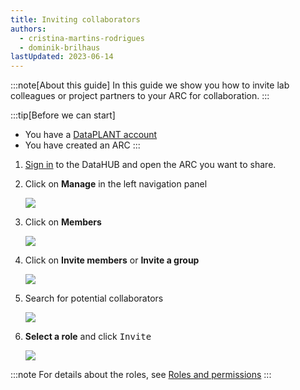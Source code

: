 ```yaml
---
title: Inviting collaborators
authors: 
  - cristina-martins-rodrigues
  - dominik-brilhaus
lastUpdated: 2023-06-14
---
```



:::note[About this guide]
In this guide we show you how to invite lab colleagues or project partners to your ARC for collaboration.
:::

:::tip[Before we can start]
- You have a [DataPLANT account](https://register.nfdi4plants.org)
- You have created an ARC
:::

<Steps>

1. [Sign in](https://git.nfdi4plants.org) to the DataHUB and open the ARC you want to share.

2. Click on **Manage** in the left navigation panel

    ![](@images/datahub/datahub-members-seq2.png)

1. Click on **Members**

    ![](@images/datahub/datahub-members-seq3.png)

4. Click on **Invite members** or **Invite a group**

    ![](@images/datahub/datahub-members-seq4.png)

5. Search for potential collaborators

    ![](@images/datahub/datahub-members-seq5.png)

6. **Select a role** and click <kbd>Invite</kbd>

    ![](@images/datahub/datahub-members-seq6.png)

</Steps>


:::note
For details about the roles, see [Roles and permissions](/datahub/datahub-working-together#roles-and-permissions)
:::
